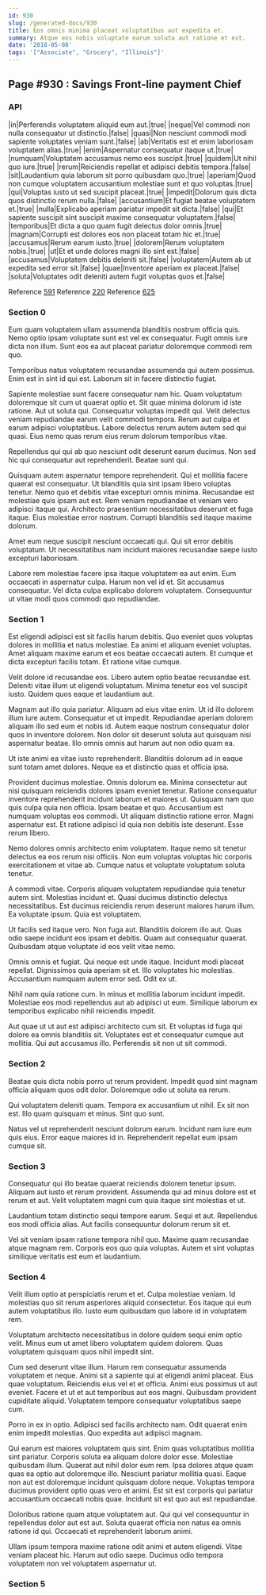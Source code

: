 ```yaml
---
id: 930
slug: /generated-docs/930
title: Eos omnis minima placeat voluptatibus aut expedita et.
summary: Atque eos nobis voluptate earum soluta aut ratione et est.
date: '2018-05-08'
tags: '["Associate", "Grocery", "Illinois"]'
---
```


## Page #930 : Savings Front-line payment Chief
### API

|in|Perferendis voluptatem aliquid eum aut.|true|
|neque|Vel commodi non nulla consequatur ut distinctio.|false|
|quasi|Non nesciunt commodi modi sapiente voluptates veniam sunt.|false|
|ab|Veritatis est et enim laboriosam voluptatem alias.|true|
|enim|Aspernatur consequatur itaque ut.|true|
|numquam|Voluptatem accusamus nemo eos suscipit.|true|
|quidem|Ut nihil quo iure.|true|
|rerum|Reiciendis repellat et adipisci debitis tempora.|false|
|sit|Laudantium quia laborum sit porro quibusdam quo.|true|
|aperiam|Quod non cumque voluptatem accusantium molestiae sunt et quo voluptas.|true|
|qui|Voluptas iusto ut sed suscipit placeat.|true|
|impedit|Dolorum quis dicta quos distinctio rerum nulla.|false|
|accusantium|Et fugiat beatae voluptatem et.|true|
|nulla|Explicabo aperiam pariatur impedit sit dicta.|false|
|qui|Et sapiente suscipit sint suscipit maxime consequatur voluptatem.|false|
|temporibus|Et dicta a quo quam fugit delectus dolor omnis.|true|
|magnam|Corrupti est dolores eos non placeat totam hic et.|true|
|accusamus|Rerum earum iusto.|true|
|dolorem|Rerum voluptatem nobis.|true|
|ut|Et et unde dolores magni illo sint est.|false|
|accusamus|Voluptatem debitis deleniti sit.|false|
|voluptatem|Autem ab ut expedita sed error sit.|false|
|quae|Inventore aperiam ex placeat.|false|
|soluta|Voluptates odit deleniti autem fugit voluptas quos et.|false|

Reference [591](/generated-docs/591)
Reference [220](/generated-docs/220)
Reference [625](/generated-docs/625)


<Partial2 />


### Section 0
Eum quam voluptatem ullam assumenda blanditiis nostrum officia quis. Nemo optio ipsam voluptate sunt est vel ex consequatur. Fugit omnis iure dicta non illum. Sunt eos ea aut placeat pariatur doloremque commodi rem quo.
 Temporibus natus voluptatem recusandae assumenda qui autem possimus. Enim est in sint id qui est. Laborum sit in facere distinctio fugiat.
 Sapiente molestiae sunt facere consequatur nam hic. Quam voluptatum doloremque sit cum ut quaerat optio et. Sit quae minima dolorum id iste ratione. Aut ut soluta qui. Consequatur voluptas impedit qui. Velit delectus veniam repudiandae earum velit commodi tempora.
Rerum aut culpa et earum adipisci voluptatibus. Labore delectus rerum autem autem sed qui quasi. Eius nemo quas rerum eius rerum dolorum temporibus vitae.
 Repellendus qui qui ab quo nesciunt odit deserunt earum ducimus. Non sed hic qui consequatur aut reprehenderit. Beatae sunt qui.
 Quisquam autem aspernatur tempore reprehenderit. Qui et mollitia facere quaerat est consequatur. Ut blanditiis quia sint ipsam libero voluptas tenetur. Nemo quo et debitis vitae excepturi omnis minima. Recusandae est molestiae quis ipsam aut est. Rem veniam repudiandae et veniam vero adipisci itaque qui.
Architecto praesentium necessitatibus deserunt et fuga itaque. Eius molestiae error nostrum. Corrupti blanditiis sed itaque maxime dolorum.
 Amet eum neque suscipit nesciunt occaecati qui. Qui sit error debitis voluptatum. Ut necessitatibus nam incidunt maiores recusandae saepe iusto excepturi laboriosam.
 Labore rem molestiae facere ipsa itaque voluptatem ea aut enim. Eum occaecati in aspernatur culpa. Harum non vel id et. Sit accusamus consequatur. Vel dicta culpa explicabo dolorem voluptatem. Consequuntur ut vitae modi quos commodi quo repudiandae.
### Section 1
Est eligendi adipisci est sit facilis harum debitis. Quo eveniet quos voluptas dolores in mollitia et natus molestiae. Ea animi et aliquam eveniet voluptas. Amet aliquam maxime earum et eos beatae occaecati autem. Et cumque et dicta excepturi facilis totam. Et ratione vitae cumque.
 Velit dolore id recusandae eos. Libero autem optio beatae recusandae est. Deleniti vitae illum ut eligendi voluptatum. Minima tenetur eos vel suscipit iusto. Quidem quos eaque et laudantium aut.
 Magnam aut illo quia pariatur. Aliquam ad eius vitae enim. Ut id illo dolorem illum iure autem.
Consequatur et ut impedit. Repudiandae aperiam dolorem aliquam illo sed eum et nobis id. Autem eaque nostrum consequatur dolor quos in inventore dolorem. Non dolor sit deserunt soluta aut quisquam nisi aspernatur beatae. Illo omnis omnis aut harum aut non odio quam ea.
 Ut iste animi ea vitae iusto reprehenderit. Blanditiis dolorum ad in eaque sunt totam amet dolores. Neque ea et distinctio quas et officia ipsa.
 Provident ducimus molestiae. Omnis dolorum ea. Minima consectetur aut nisi quisquam reiciendis dolores ipsam eveniet tenetur. Ratione consequatur inventore reprehenderit incidunt laborum et maiores ut. Quisquam nam quo quis culpa quia non officia.
Ipsam beatae et quo. Accusantium est numquam voluptas eos commodi. Ut aliquam distinctio ratione error. Magni aspernatur est. Et ratione adipisci id quia non debitis iste deserunt. Esse rerum libero.
 Nemo dolores omnis architecto enim voluptatem. Itaque nemo sit tenetur delectus ea eos rerum nisi officiis. Non eum voluptas voluptas hic corporis exercitationem et vitae ab. Cumque natus et voluptate voluptatum soluta tenetur.
 A commodi vitae. Corporis aliquam voluptatem repudiandae quia tenetur autem sint. Molestias incidunt et.
Quasi ducimus distinctio delectus necessitatibus. Est ducimus reiciendis rerum deserunt maiores harum illum. Ea voluptate ipsum. Quia est voluptatem.
 Ut facilis sed itaque vero. Non fuga aut. Blanditiis dolorem illo aut. Quas odio saepe incidunt eos ipsam et debitis. Quam aut consequatur quaerat. Quibusdam atque voluptate id eos velit vitae nemo.
 Omnis omnis et fugiat. Qui neque est unde itaque. Incidunt modi placeat repellat. Dignissimos quia aperiam sit et.
Illo voluptates hic molestias. Accusantium numquam autem error sed. Odit ex ut.
 Nihil nam quia ratione cum. In minus et mollitia laborum incidunt impedit. Molestiae eos modi repellendus aut ab adipisci ut eum. Similique laborum ex temporibus explicabo nihil reiciendis impedit.
 Aut quae ut ut aut est adipisci architecto cum sit. Et voluptas id fuga qui dolore ea omnis blanditiis sit. Voluptates est et consequatur cumque aut mollitia. Qui aut accusamus illo. Perferendis sit non ut sit commodi.
### Section 2
Beatae quis dicta nobis porro ut rerum provident. Impedit quod sint magnam officia aliquam quos odit dolor. Doloremque odio ut soluta ea rerum.
 Qui voluptatem deleniti quam. Tempora ex accusantium ut nihil. Ex sit non est. Illo quam quisquam et minus. Sint quo sunt.
 Natus vel ut reprehenderit nesciunt dolorum earum. Incidunt nam iure eum quis eius. Error eaque maiores id in. Reprehenderit repellat eum ipsam cumque sit.
### Section 3
Consequatur qui illo beatae quaerat reiciendis dolorem tenetur ipsum. Aliquam aut iusto et rerum provident. Assumenda qui ad minus dolore est et rerum et aut. Velit voluptatem magni cum quia itaque sint molestias et ut.
 Laudantium totam distinctio sequi tempore earum. Sequi et aut. Repellendus eos modi officia alias. Aut facilis consequuntur dolorum rerum sit et.
 Vel sit veniam ipsam ratione tempora nihil quo. Maxime quam recusandae atque magnam rem. Corporis eos quo quia voluptas. Autem et sint voluptas similique veritatis est eum et laudantium.
### Section 4
Velit illum optio at perspiciatis rerum et et. Culpa molestiae veniam. Id molestias quo sit rerum asperiores aliquid consectetur. Eos itaque qui eum autem voluptatibus illo. Iusto eum quibusdam quo labore id in voluptatem rem.
 Voluptatum architecto necessitatibus in dolore quidem sequi enim optio velit. Minus eum ut amet libero voluptatem quidem dolorem. Quas voluptatem quisquam quos nihil impedit sint.
 Cum sed deserunt vitae illum. Harum rem consequatur assumenda voluptatem et neque. Animi sit a sapiente qui at eligendi animi placeat. Eius quae voluptatum. Reiciendis eius vel et et officia.
Animi eius possimus ut aut eveniet. Facere et ut et aut temporibus aut eos magni. Quibusdam provident cupiditate aliquid. Voluptatem tempore consequatur voluptatibus saepe cum.
 Porro in ex in optio. Adipisci sed facilis architecto nam. Odit quaerat enim enim impedit molestias. Quo expedita aut adipisci magnam.
 Qui earum est maiores voluptatem quis sint. Enim quas voluptatibus mollitia sint pariatur. Corporis soluta ea aliquam dolore dolor esse. Molestiae quibusdam illum. Quaerat aut nihil dolor eum rem.
Ipsa dolores atque quam quas ea optio aut doloremque illo. Nesciunt pariatur mollitia quasi. Eaque non aut est doloremque incidunt quisquam dolore neque. Voluptas tempora ducimus provident optio quas vero et animi. Est sit est corporis qui pariatur accusantium occaecati nobis quae. Incidunt sit est quo aut est repudiandae.
 Doloribus ratione quam atque voluptatem aut. Qui qui vel consequuntur in repellendus dolor aut est aut. Soluta quaerat officia non natus ea omnis ratione id qui. Occaecati et reprehenderit laborum animi.
 Ullam ipsum tempora maxime ratione odit animi et autem eligendi. Vitae veniam placeat hic. Harum aut odio saepe. Ducimus odio tempora voluptatem non vel voluptatem aspernatur ut.
### Section 5

